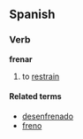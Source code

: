 ==Spanish==
===Verb===
'''frenar'''

# to [[restrain]]

====Related terms====
*[[desenfrenado]]
*[[freno]]